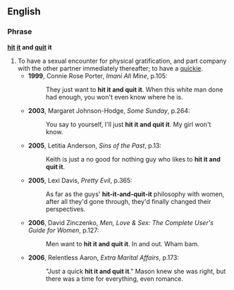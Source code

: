 ==English==
===Phrase===
'''[[hit]] [[it]] and [[quit]] it'''
# To have a sexual encounter for physical gratification, and part company with the other partner immediately thereafter; to have a [[quickie]].
#*'''1999''', Connie Rose Porter, ''Imani All Mine'', p.105:
#*:They just want to '''hit it and quit it'''. When this white man done had enough, you won't even know where he is.
#*'''2003''', Margaret Johnson-Hodge, ''Some Sunday'', p.264:
#*:You say to yourself, I'll just '''hit it and quit it'''. My girl won't know.
#*'''2005''', Letitia Anderson, ''Sins of the Past'', p.13:
#*:Keith is just a no good for nothing guy who likes to '''hit it and quit it'''. 
#*'''2005''', Lexi Davis, ''Pretty Evil'', p.365:
#*:As far as the guys' '''hit-it-and-quit-it''' philosophy with women, after all they'd gone through, they'd finally changed their perspectives.
#*'''2006''', David Zinczenko, ''Men, Love & Sex: The Complete User's Guide for Women'', p.127:
#*:Men want to '''hit it and quit it'''. In and out. Wham bam.
#*'''2006''', Relentless Aaron, ''Extra Marital Affairs'', p.173:
#*:"Just a quick '''hit it and quit it'''." Mason knew she was right, but there was a time for everything, even romance.